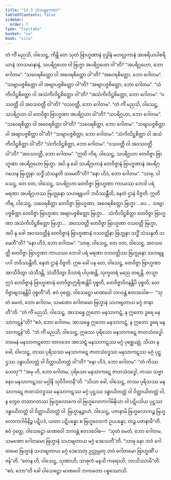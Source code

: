 ```yaml
---
title: "13.3 သံသန္ဒနကထာ"
tableOfContents: false
sidebar:
  order: 3
type: "tipitaka"
basket: "su"
book: "sila"
---
```



<DynamicBreadcrumb />

<Division number="550" book="sila" e="ch" v="6" p="232">

<Paragraph number="939" book="sila">
တံ ကိံ မညသိ, ဝါသေဋ္ဌ, ကိန္တိ တေ သုတံ ဗြာဟ္မဏာနံ ဝုဒ္ဓါနံ မဟလ္လကာနံ အာစရိယပါစရိယာနံ ဘာသမာနာနံ, သပရိဂ္ဂဟော ဝါ ဗြဟ္မာ အပရိဂ္ဂဟော ဝါ”တိ? “အပရိဂ္ဂဟော, ဘော ဂေါတမ”. “သဝေရစိတ္တော ဝါ အဝေရစိတ္တော ဝါ”တိ? “အဝေရစိတ္တော, ဘော ဂေါတမ”. “သဗျာပဇ္ဇစိတ္တော ဝါ အဗျာပဇ္ဇစိတ္တော ဝါ”တိ? “အဗျာပဇ္ဇစိတ္တော, ဘော ဂေါတမ”. “သံကိလိဋ္ဌစိတ္တော ဝါ အသံကိလိဋ္ဌစိတ္တော ဝါ”တိ? “အသံကိလိဋ္ဌစိတ္တော, ဘော ဂေါတမ”. “ဝသဝတ္တီ ဝါ အဝသဝတ္တီ ဝါ”တိ? “ဝသဝတ္တီ, ဘော ဂေါတမ”.
</Paragraph>

<Paragraph number="940" book="sila">
“တံ ကိံ မညသိ, ဝါသေဋ္ဌ, သပရိဂ္ဂဟာ ဝါ တေဝိဇ္ဇာ ဗြာဟ္မဏာ အပရိဂ္ဂဟာ ဝါ”တိ? “သပရိဂ္ဂဟာ, ဘော ဂေါတမ”. “သဝေရစိတ္တာ ဝါ အဝေရစိတ္တာ ဝါ”တိ? “သဝေရစိတ္တာ, ဘော ဂေါတမ”. “သဗျာပဇ္ဇစိတ္တာ ဝါ အဗျာပဇ္ဇစိတ္တာ ဝါ”တိ? “သဗျာပဇ္ဇစိတ္တာ, ဘော ဂေါတမ”. “သံကိလိဋ္ဌစိတ္တာ ဝါ အသံကိလိဋ္ဌစိတ္တာ ဝါ”တိ? “သံကိလိဋ္ဌစိတ္တာ, ဘော ဂေါတမ”. “ဝသဝတ္တီ ဝါ အဝသဝတ္တီ ဝါ”တိ? “အဝသဝတ္တီ, ဘော ဂေါတမ”.
</Paragraph>

</Division>
<Division number="551" book="sila" e="ch" v="6" p="232">

<Paragraph number="941" book="sila">
“ဣတိ ကိရ, ဝါသေဋ္ဌ, သပရိဂ္ဂဟာ တေဝိဇ္ဇာ ဗြာဟ္မဏာ အပရိဂ္ဂဟော ဗြဟ္မာ. အပိ နု ခေါ သပရိဂ္ဂဟာနံ တေဝိဇ္ဇာနံ ဗြာဟ္မဏာနံ အပရိဂ္ဂဟေန ဗြဟ္မုနာ သဒ္ဓိံ သံသန္ဒတိ သမေတီ”တိ? “နော ဟိဒံ, ဘော ဂေါတမ”. “သာဓု, ဝါသေဋ္ဌ, တေ ဝတ, ဝါသေဋ္ဌ, သပရိဂ္ဂဟာ တေဝိဇ္ဇာ ဗြာဟ္မဏာ ကာယဿ ဘေဒါ ပရံ မရဏာ အပရိဂ္ဂဟဿ ဗြဟ္မုနော သဟဗျူပဂါ ဘဝိဿန္တီတိ, နေတံ ဌာနံ ဝိဇ္ဇတိ.
</Paragraph>

<Paragraph number="942" book="sila">
ဣတိ ကိရ, ဝါသေဋ္ဌ, သဝေရစိတ္တာ တေဝိဇ္ဇာ ဗြာဟ္မဏာ, အဝေရစိတ္တော ဗြဟ္မာ …ပေ…  သဗျာပဇ္ဇစိတ္တာ တေဝိဇ္ဇာ ဗြာဟ္မဏာ အဗျာပဇ္ဇစိတ္တော ဗြဟ္မာ…  သံကိလိဋ္ဌစိတ္တာ တေဝိဇ္ဇာ ဗြာဟ္မဏာ အသံကိလိဋ္ဌစိတ္တော ဗြဟ္မာ…  အဝသဝတ္တီ တေဝိဇ္ဇာ ဗြာဟ္မဏာ ဝသဝတ္တီ ဗြဟ္မာ, အပိ နု ခေါ အဝသဝတ္တီနံ တေဝိဇ္ဇာနံ ဗြာဟ္မဏာနံ ဝသဝတ္တိနာ ဗြဟ္မုနာ သဒ္ဓိံ သံသန္ဒတိ သမေတီ”တိ? “နော ဟိဒံ, ဘော ဂေါတမ”. “သာဓု, ဝါသေဋ္ဌ, တေ ဝတ, ဝါသေဋ္ဌ, အဝသဝတ္တီ တေဝိဇ္ဇာ ဗြာဟ္မဏာ ကာယဿ ဘေဒါ ပရံ မရဏာ ဝသဝတ္တိဿ ဗြဟ္မုနော သဟဗျူပဂါ ဘဝိဿန္တီတိ, နေတံ ဌာနံ ဝိဇ္ဇတိ.
</Paragraph>

</Division>
<Division number="552" book="sila" e="ch" v="6" p="233">

<Paragraph number="943" book="sila">
ဣဓ ခေါ ပန တေ, ဝါသေဋ္ဌ, တေဝိဇ္ဇာ ဗြာဟ္မဏာ အာသီဒိတွာ သံသီဒန္တိ, သံသီဒိတွာ ဝိသာရံ ပါပုဏန္တိ, သုက္ခတရံ မညေ တရန္တိ. တသ္မာ ဣဒံ တေဝိဇ္ဇာနံ ဗြာဟ္မဏာနံ တေဝိဇ္ဇာဣရိဏန္တိပိ ဝုစ္စတိ, တေဝိဇ္ဇာဝိဝနန္တိပိ ဝုစ္စတိ, တေဝိဇ္ဇာဗျသနန္တိပိ ဝုစ္စတီ”တိ.
</Paragraph>

</Division>
<Division number="553" book="sila" e="ch" v="6" p="233">

<Paragraph number="944" book="sila">
ဧဝံ ဝုတ္တေ, ဝါသေဋ္ဌော မာဏဝေါ ဘဂဝန္တံ ဧတဒဝေါစ—  “သုတံ မေတံ, ဘော ဂေါတမ, သမဏော ဂေါတမော ဗြဟ္မာနံ သဟဗျတာယ မဂ္ဂံ ဇာနာတီ”တိ. “တံ ကိံ မညသိ, ဝါသေဋ္ဌ. အာသန္နေ ဣတော မနသာကဋံ, န ဣတော ဒူရေ မနသာကဋန်”တိ? “ဧဝံ, ဘော ဂေါတမ, အာသန္နေ ဣတော မနသာကဋံ, န ဣတော ဒူရေ မနသာကဋန်”တိ.
</Paragraph>

</Division>
<Division number="554" book="sila" e="ch" v="6" p="233">

<Paragraph number="945" book="sila">
“တံ ကိံ မညသိ, ဝါသေဋ္ဌ, ဣဓဿ ပုရိသော မနသာကဋေ ဇာတသံဝဒ္ဓေါ. တမေနံ မနသာကဋတော တာဝဒေဝ အဝသဋံ မနသာကဋဿ မဂ္ဂံ ပုစ္ဆေယျုံ. သိယာ နု ခေါ, ဝါသေဋ္ဌ, တဿ ပုရိသဿ မနသာကဋေ ဇာတသံဝဒ္ဓဿ မနသာကဋဿ မဂ္ဂံ ပုဋ္ဌဿ ဒန္ဓာယိတတ္တံ ဝါ ဝိတ္ထာယိတတ္တံ ဝါ”တိ? “နော ဟိဒံ, ဘော ဂေါတမ”. “တံ ကိဿ ဟေတု”? “အမု ဟိ, ဘော ဂေါတမ, ပုရိသော မနသာကဋေ ဇာတသံဝဒ္ဓေါ, တဿ သဗ္ဗာနေဝ မနသာကဋဿ မဂ္ဂါနိ သုဝိဒိတာနီ”တိ.
</Paragraph>

<Paragraph number="946" book="sila">
“သိယာ ခေါ, ဝါသေဋ္ဌ, တဿ ပုရိသဿ မနသာကဋေ ဇာတသံဝဒ္ဓဿ မနသာကဋဿ မဂ္ဂံ ပုဋ္ဌဿ ဒန္ဓာယိတတ္တံ ဝါ ဝိတ္ထာယိတတ္တံ ဝါ, န တွေဝ တထာဂတဿ ဗြဟ္မလောကေ ဝါ ဗြဟ္မလောကဂါမိနိယာ ဝါ ပဋိပဒါယ ပုဋ္ဌဿ ဒန္ဓာယိတတ္တံ ဝါ ဝိတ္ထာယိတတ္တံ ဝါ. ဗြဟ္မာနဉ္စာဟံ, ဝါသေဋ္ဌ, ပဇာနာမိ ဗြဟ္မလောကဉ္စ ဗြဟ္မလောကဂါမိနိဉ္စ ပဋိပဒံ, ယထာ ပဋိပန္နော စ ဗြဟ္မလောကံ ဥပပန္နော, တဉ္စ ပဇာနာမီ”တိ.
</Paragraph>

</Division>
<Division number="555" book="sila" e="ch" v="6" p="234">

<Paragraph number="947" book="sila">
ဧဝံ ဝုတ္တေ, ဝါသေဋ္ဌော မာဏဝေါ ဘဂဝန္တံ ဧတဒဝေါစ—  “သုတံ မေတံ, ဘော ဂေါတမ, သမဏော ဂေါတမော ဗြဟ္မာနံ သဟဗျတာယ မဂ္ဂံ ဒေသေတီ”တိ. “သာဓု နော ဘဝံ ဂေါတမော ဗြဟ္မာနံ သဟဗျတာယ မဂ္ဂံ ဒေသေတု ဥလ္လုမ္ပတု ဘဝံ ဂေါတမော ဗြာဟ္မဏိံ ပဇန်”တိ. “တေန ဟိ, ဝါသေဋ္ဌ, သုဏာဟိ; သာဓုကံ မနသိ ကရောဟိ; ဘာသိဿာမီ”တိ. “ဧဝံ, ဘော”တိ ခေါ ဝါသေဋ္ဌော မာဏဝေါ ဘဂဝတော ပစ္စဿောသိ.
</Paragraph>
</Division>